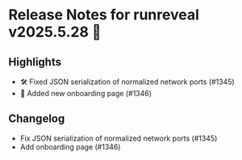 # Release Notes for runreveal v2025.5.28 🚀

## Highlights

- 🛠️ Fixed JSON serialization of normalized network ports (#1345)
- 🎉 Added new onboarding page (#1346)

## Changelog

* Fix JSON serialization of normalized network ports (#1345)
* Add onboarding page (#1346)
